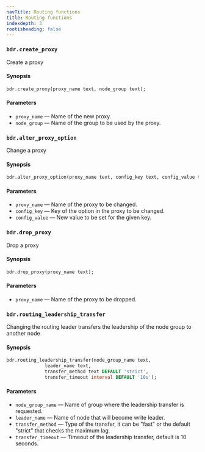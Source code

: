 ```yaml
---
navTitle: Routing functions
title: Routing functions
indexdepth: 3
rootisheading: false
---
```




### `bdr.create_proxy`

Create a proxy

#### Synopsis

```sql
bdr.create_proxy(proxy_name text, node_group text);
```

#### Parameters

-   `proxy_name` &mdash; Name of the new proxy.
-   `node_group` &mdash; Name of the group to be used by the proxy.

### `bdr.alter_proxy_option`

Change a proxy

#### Synopsis

```sql
bdr.alter_proxy_option(proxy_name text, config_key text, config_value text);
```

#### Parameters

-   `proxy_name` &mdash; Name of the proxy to be changed.
-   `config_key` &mdash; Key of the option in the proxy to be changed.
-   `config_value` &mdash; New value to be set for the given key.

### `bdr.drop_proxy`

Drop a proxy

#### Synopsis

```sql
bdr.drop_proxy(proxy_name text);
```

#### Parameters

-   `proxy_name` &mdash; Name of the proxy to be dropped.

### `bdr.routing_leadership_transfer`

Changing the routing leader transfers the leadership of the node group to another node

#### Synopsis

```sql
bdr.routing_leadership_transfer(node_group_name text,
              leader_name text,
              transfer_method text DEFAULT 'strict',
              transfer_timeout interval DEFAULT '10s');
```

#### Parameters

-   `node_group_name` &mdash; Name of group where the leadership transfer is requested.
-   `leader_name` &mdash; Name of node that will become write leader.
-   `transfer_method` &mdash; Type of the transfer, it can be "fast" or the default "strict" that checks the maximum lag.
-   `transfer_timeout` &mdash; Timeout of the leadership transfer, default is 10 seconds.

